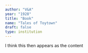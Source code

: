 ```yaml
---
author: "V&A"
year: "1928"
title: "Book"
name: "Tales of Toytown"
draft: false
type: institution
---
```

I think this then appears as the content
